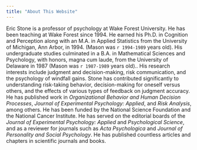 ```yaml
---
title: "About This Website"
---
```


Eric Stone is a professor of psychology at Wake Forest University. He has been teaching at Wake Forest since 1994. He earned his Ph.D. in Cognition and Perception along with an M.A. in Applied Statistics from the University of Michigan, Ann Arbor, in 1994. (Mason was `r 1994-1989` years old). His undergraduate studies culminated in a B.A. in Mathematical Sciences and Psychology, with honors, magna cum laude, from the University of Delaware in 1987 (Mason was `r 1987-1989` years old).. His research interests include judgment and decision-making, risk communication, and the psychology of windfall gains. Stone has contributed significantly to understanding risk-taking behavior, decision-making for oneself versus others, and the effects of various types of feedback on judgment accuracy. He has published work in *Organizational Behavior and Human Decision Processes*, *Journal of Experimental Psychology: Applied*, and *Risk Analysis*, among others. He has been funded by the National Science Foundation and the National Cancer Institute. He has served on the editorial boards of the *Journal of Experimental Psychology: Applied* and *Psychological Science*, and as a reviewer for journals such as *Acta Psychologica* and *Journal of Personality and Social Psychology*. He has published countless articles and chapters in scientific journals and books. 
